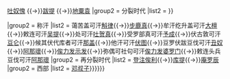 
{{navbox
| name = 柔然可汗
|title = '''[[柔然可汗世系图|柔然可汗]]'''
|above = 详见：[[五胡十六国君主列表#柔然|柔然可汗列表]]、[[柔然可汗世系图]]
|group1 = 称汗之前
|list1 = {{Navbox subgroup
|group1 = 统一时代
|list1 = [[木骨闾]]{{→}}[[车鹿会]]{{→}}[[吐奴傀]] {{→}}[[跋提 (柔然)|跋提]] {{→}}[[地粟袁]] 
|group2 = 分裂时代
|list2 = {{Navbox subgroup
|group1 = 东部
|list1 = [[匹候跋]]
|group2 = 西部
|list2 = [[縕纥提]]}}}}

|group2 = 称汗
|list2 = {{Navbox subgroup
|group1 = 再统一时代
|list1 = 丘豆伐可汗[[社崘]]{{→}}蔼苦盖可汗[[斛律]]{{→}}[[步鹿真]]{{→}}牟汗纥升盖可汗[[大檀]]{{→}}敕连可汗[[吴提]]{{→}}处可汗[[吐贺真]]{{→}}受罗部真可汗[[予成]]{{→}}伏古敦可汗[[豆仑]]{{→}}候其伏代库者可汗[[那盖]]{{→}}他汗可汗[[伏图]]{{→}}豆罗伏跋豆伐可汗[[丑奴]]{{→}}[[阿那瓌]]{{→}}[[俟力发示发]]{{→}}弥偶可社句可汗[[俟力发婆罗门]]{{→}}敕连头兵豆伐可汗[[阿那瓌]]
|group2 = 再分裂时代
|list2 = {{Navbox subgroup
|group1 = 东部
|list1 = [[铁伐]]{{→}}[[登注俟利]]{{→}}[[库提]]{{→}}[[庵罗辰]]
|group2 = 西部
|list2 = [[邓叔子]]}}}}}}

<noinclude>
[[Category:中国君主导航模板|{{PAGENAME}}]]


</noinclude>